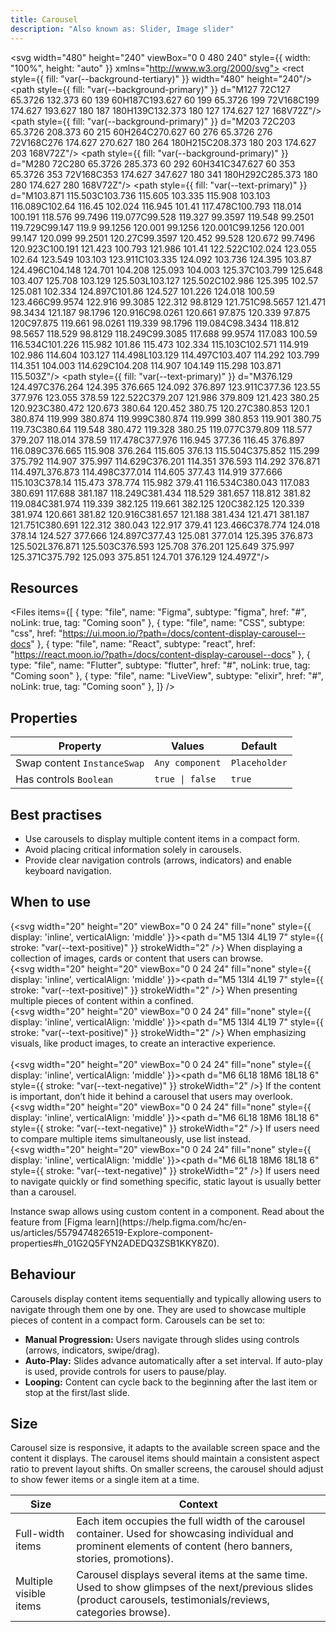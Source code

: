 ```yaml
---
title: Carousel
description: "Also known as: Slider, Image slider"
---
```


<svg width="480" height="240" viewBox="0 0 480 240" style={{ width: "100%", height: "auto" }} xmlns="http://www.w3.org/2000/svg">
<rect style={{ fill: "var(--background-tertiary)" }} width="480" height="240"/>
<path  style={{ fill: "var(--background-primary)" }} d="M127 72C127 65.3726 132.373 60 139 60H187C193.627 60 199 65.3726 199 72V168C199 174.627 193.627 180 187 180H139C132.373 180 127 174.627 127 168V72Z"/>
<path style={{ fill: "var(--background-primary)" }} d="M203 72C203 65.3726 208.373 60 215 60H264C270.627 60 276 65.3726 276 72V168C276 174.627 270.627 180 264 180H215C208.373 180 203 174.627 203 168V72Z"/>
<path style={{ fill: "var(--background-primary)" }} d="M280 72C280 65.3726 285.373 60 292 60H341C347.627 60 353 65.3726 353 72V168C353 174.627 347.627 180 341 180H292C285.373 180 280 174.627 280 168V72Z"/>
<path style={{ fill: "var(--text-primary)" }} d="M103.871 115.503C103.736 115.605 103.335 115.908 103.103 116.089C102.64 116.45 102.024 116.945 101.41 117.478C100.793 118.014 100.191 118.576 99.7496 119.077C99.528 119.327 99.3597 119.548 99.2501 119.729C99.147 119.9 99.1256 120.001 99.1256 120.001C99.1256 120.001 99.147 120.099 99.2501 120.27C99.3597 120.452 99.528 120.672 99.7496 120.923C100.191 121.423 100.793 121.986 101.41 122.522C102.024 123.055 102.64 123.549 103.103 123.911C103.335 124.092 103.736 124.395 103.87 124.496C104.148 124.701 104.208 125.093 104.003 125.37C103.799 125.648 103.407 125.708 103.129 125.503L103.127 125.502C102.986 125.395 102.57 125.081 102.334 124.897C101.86 124.527 101.226 124.018 100.59 123.466C99.9574 122.916 99.3085 122.312 98.8129 121.751C98.5657 121.471 98.3434 121.187 98.1796 120.916C98.0261 120.661 97.875 120.339 97.875 120C97.875 119.661 98.0261 119.339 98.1796 119.084C98.3434 118.812 98.5657 118.529 98.8129 118.249C99.3085 117.688 99.9574 117.083 100.59 116.534C101.226 115.982 101.86 115.473 102.334 115.103C102.571 114.919 102.986 114.604 103.127 114.498L103.129 114.497C103.407 114.292 103.799 114.351 104.003 114.629C104.208 114.907 104.149 115.298 103.871 115.503Z"/>
<path style={{ fill: "var(--text-primary)" }} d="M376.129 124.497C376.264 124.395 376.665 124.092 376.897 123.911C377.36 123.55 377.976 123.055 378.59 122.522C379.207 121.986 379.809 121.423 380.25 120.923C380.472 120.673 380.64 120.452 380.75 120.27C380.853 120.1 380.874 119.999 380.874 119.999C380.874 119.999 380.853 119.901 380.75 119.73C380.64 119.548 380.472 119.328 380.25 119.077C379.809 118.577 379.207 118.014 378.59 117.478C377.976 116.945 377.36 116.45 376.897 116.089C376.665 115.908 376.264 115.605 376.13 115.504C375.852 115.299 375.792 114.907 375.997 114.629C376.201 114.351 376.593 114.292 376.871 114.497L376.873 114.498C377.014 114.605 377.43 114.919 377.666 115.103C378.14 115.473 378.774 115.982 379.41 116.534C380.043 117.083 380.691 117.688 381.187 118.249C381.434 118.529 381.657 118.812 381.82 119.084C381.974 119.339 382.125 119.661 382.125 120C382.125 120.339 381.974 120.661 381.82 120.916C381.657 121.188 381.434 121.471 381.187 121.751C380.691 122.312 380.043 122.917 379.41 123.466C378.774 124.018 378.14 124.527 377.666 124.897C377.43 125.081 377.014 125.395 376.873 125.502L376.871 125.503C376.593 125.708 376.201 125.649 375.997 125.371C375.792 125.093 375.851 124.701 376.129 124.497Z"/>
</svg>


## Resources

<Files
  items={[
    {
      type: "file",
      name: "Figma",
      subtype: "figma",
      href: "#",
      noLink: true,
      tag: "Coming soon"
    },
    {
      type: "file",
      name: "CSS",
      subtype: "css",
      href: "https://ui.moon.io/?path=/docs/content-display-carousel--docs"
    },
    {
      type: "file",
      name: "React",
      subtype: "react",
      href: "https://react.moon.io/?path=/docs/content-display-carousel--docs"
    },
    {
      type: "file",
      name: "Flutter",
      subtype: "flutter",
      href: "#",
      noLink: true,
      tag: "Coming soon"
    },
    {
      type: "file",
      name: "LiveView",
      subtype: "elixir",
      href: "#",
      noLink: true,
      tag: "Coming soon"
    },
  ]}
/>

## Properties

| **Property**                        | **Values**                                   | **Default**
|-----------------------------------  |----------------------------------------------| -----------------------------------------------
| Swap content  `InstanceSwap`        | `Any component`                              | `Placeholder`
| Has controls `Boolean`              | `true \| false`                              | `true`

## Best practises

- Use carousels to display multiple content items in a compact form.
- Avoid placing critical information solely in carousels.
- Provide clear navigation controls (arrows, indicators) and enable keyboard navigation.

## When to use

{<svg width="20" height="20" viewBox="0 0 24 24" fill="none" style={{ display: 'inline', verticalAlign: 'middle' }}><path d="M5 13l4 4L19 7" style={{ stroke: "var(--text-positive)" }} strokeWidth="2" /></svg>} When displaying a collection of images, cards or content that users can browse. <br/>
{<svg width="20" height="20" viewBox="0 0 24 24" fill="none" style={{ display: 'inline', verticalAlign: 'middle' }}><path d="M5 13l4 4L19 7" style={{ stroke: "var(--text-positive)" }} strokeWidth="2" /></svg>} When presenting multiple pieces of content within a confined. <br/>
{<svg width="20" height="20" viewBox="0 0 24 24" fill="none" style={{ display: 'inline', verticalAlign: 'middle' }}><path d="M5 13l4 4L19 7" style={{ stroke: "var(--text-positive)" }} strokeWidth="2" /></svg>} When emphasizing visuals, like product images, to create an interactive experience. <br/><br/>
{<svg width="20" height="20" viewBox="0 0 24 24" fill="none" style={{ display: 'inline', verticalAlign: 'middle' }}><path d="M6 6L18 18M6 18L18 6" style={{ stroke: "var(--text-negative)" }} strokeWidth="2" /></svg>} If the content is important, don’t hide it behind a carousel that users may overlook. <br/>
{<svg width="20" height="20" viewBox="0 0 24 24" fill="none" style={{ display: 'inline', verticalAlign: 'middle' }}><path d="M6 6L18 18M6 18L18 6" style={{ stroke: "var(--text-negative)" }} strokeWidth="2" /></svg>} If users need to compare multiple items simultaneously, use list instead. <br/>
{<svg width="20" height="20" viewBox="0 0 24 24" fill="none" style={{ display: 'inline', verticalAlign: 'middle' }}><path d="M6 6L18 18M6 18L18 6" style={{ stroke: "var(--text-negative)" }} strokeWidth="2" /></svg>} If users need to navigate quickly or find something specific, static layout is usually better than a carousel. <br/>

<Note type="info" title="Note">
    Instance swap allows using custom content in a component. Read about the feature from [Figma learn](https://help.figma.com/hc/en-us/articles/5579474826519-Explore-component-properties#h_01G2Q5FYN2ADEDQ3ZSB1KKY8Z0).
</Note>

## Behaviour

Carousels display content items sequentially and typically allowing users to navigate through them one by one.
They are used to showcase multiple pieces of content in a compact form. Carousels can be set to:
- **Manual Progression:** Users navigate through slides using controls (arrows, indicators, swipe/drag).
- **Auto-Play:** Slides advance automatically after a set interval. If auto-play is used, provide controls for users to pause/play.
- **Looping:** Content can cycle back to the beginning after the last item or stop at the first/last slide.


## Size

Carousel size is responsive, it adapts to the available screen space and the content it displays. The carousel items should maintain a consistent aspect ratio to prevent layout shifts.
On smaller screens, the carousel should adjust to show fewer items or a single item at a time.

| **Size**                        | **Context**
|-------------------------------  |----------------------------------------------
| Full-width items                | Each item occupies the full width of the carousel container. Used for showcasing individual and prominent elements of content (hero banners, stories, promotions).
| Multiple visible items          | Carousel displays several items at the same time. Used to show glimpses of the next/previous slides (product carousels, testimonials/reviews, categories browse).
